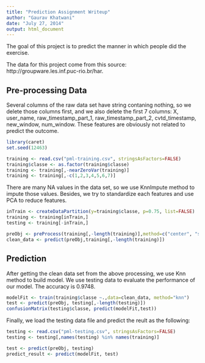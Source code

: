 ```yaml
---
title: "Prediction Assignment Writeup"
author: "Gaurav Khatwani"
date: "July 27, 2014"
output: html_document
---
```


The goal of this project is to predict the manner in which people did the exercise.

The data for this project come from this source: http://groupware.les.inf.puc-rio.br/har.

## Pre-processing Data
Several columns of the raw data set have string contaning nothing, so we delete those columns first, and we also delete the first 7 columns: X, user_name, raw_timestamp_part_1, raw_timestamp_part_2, cvtd_timestamp, new_window, num_window. These features are obviously not related to predict the outcome.

```r
library(caret)
set.seed(12463)

training <- read.csv("pml-training.csv", stringsAsFactors=FALSE)
training$classe <- as.factor(training$classe)
training <- training[,-nearZeroVar(training)]
training <- training[,-c(1,2,3,4,5,6,7)]

```


There are many NA values in the data set, so we use KnnImpute method to impute those values. Besides, we try to standardize each features and use PCA to reduce features.

```r
inTrain <- createDataPartition(y=training$classe, p=0.75, list=FALSE)
training <- training[inTrain,]
testing <- training[-inTrain,]

preObj <- preProcess(training[,-length(training)],method=c("center", "scale", "knnImpute", "pca"), thresh=0.9)
clean_data <- predict(preObj,training[,-length(training)])
```

## Prediction

After getting the clean data set from the above processing, we use Knn method to build model. We use testing data to evaluate the performance of our model. The accuracy is 0.9748. 

```r
modelFit <- train(training$classe ~.,data=clean_data, method="knn")
test <- predict(preObj, testing[,-length(testing)])
confusionMatrix(testing$classe, predict(modelFit,test))
```


Finally, we load the testing data file and predict the reult as the following:
```r
testing <- read.csv("pml-testing.csv", stringsAsFactors=FALSE)
testing <- testing[,names(testing) %in% names(training)]

test <- predict(preObj, testing)
predict_result <- predict(modelFit, test)
```